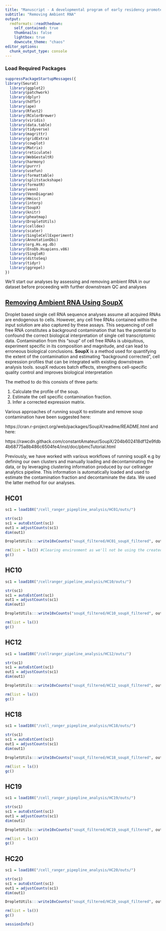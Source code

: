 ```yaml
---
title: "Manuscript - A developmental program of early residency promotes the differentiation of divergent uterine NK cell subsets in humans"
subtitle: "Removing Ambient RNA"
output:
  rmdformats::readthedown:
    self_contained: true
    thumbnails: false
    lightbox: true
    downcute_theme: "chaos"
editor_options: 
  chunk_output_type: console
---
```


### Load Required Packages
```r
suppressPackageStartupMessages({
library(Seurat)
  library(ggplot2)
  library(patchwork)
  library(dplyr)
  library(hdf5r)
  library(ape)
  library(Rfast2)
  library(RColorBrewer)
  library(viridis)
  library(data.table)
  library(tidyverse)
  library(magrittr)
  library(gridExtra)
  library(cowplot)
  library(Matrix)
  library(reticulate)
  library(WebGestaltR)
  library(harmony)
  library(purrr)
  library(usefun)
  library(formattable)
  library(splitstackshape)
  library(formatR)
  library(venn)
  library(VennDiagram)
  library(Hmisc)
  library(interp)
  library(SoupX)
  library(knitr)
  library(pheatmap)
  library(DropletUtils)
  library(celldex)
  library(scater)
  library(SingleCellExperiment)
  library(AnnotationDbi)
  library(org.Hs.eg.db)
  library(EnsDb.Hsapiens.v86)
  library(SingleR)
  library(dittoSeq)
  library(tidyr)
  library(ggrepel)
})
```

We'll start our analyses by assessing and removing ambient RNA in our dataset before proceeding with further downstream QC and analyses

## [Removing Ambient RNA Using SoupX](https://academic.oup.com/gigascience/article/9/12/giaa151/6049831)
Droplet based single cell RNA sequence analyses assume all acquired RNAs are endogenous to cells. However, any cell free RNAs contained within the input solution are also captured by these assays. This sequencing of cell free RNA constitutes a background contamination that has the potential to confound the correct biological interpretation of single cell transcriptomic data. Contamination from this “soup” of cell free RNAs is ubiquitous, experiment specific in its composition and magnitude, and can lead to erroneous biological conclusions. **SoupX** is a method used for quantifying the extent of the contamination and estimating “background corrected”, cell expression profiles that can be integrated with existing downstream analysis tools. soupX reduces batch effects, strengthens cell-specific quality control and improves biological interpretation

The method to do this consists of three parts:

1. Calculate the profile of the soup.
2. Estimate the cell specific contamination fraction.
3. Infer a corrected expression matrix.

Various approaches of running soupX to estimate and remove soup contamination have been suggested here:

https://cran.r-project.org/web/packages/SoupX/readme/README.html and here:

https://rawcdn.githack.com/constantAmateur/SoupX/204b602418df12e9fdb4b68775a8b486c6504fe4/inst/doc/pbmcTutorial.html

Previously, we have worked with various workflows of running soupX e.g by defining our own clusters and manually loading and decontaminating the data, or by leveraging clustering information produced by our cellranger analytics pipeline. This information is automatically loaded and used to estimate the contamination fraction and decontaminate the data. We used the latter method for our analyses.

## HC01
```r
sc1 = load10X("/cell_ranger_pipepline_analysis/HC01/outs/")

str(sc1) 
sc1 = autoEstCont(sc1)
out1 = adjustCounts(sc1)
dim(out1)

DropletUtils:::write10xCounts("soupX_filtered/HC01_soupX_filtered", out1)

rm(list = ls()) #Clearing environment as we'll not be using the created objects downstream
gc()
```

## HC10	
```r
sc1 = load10X("/cellranger_pipeline_analysis/HC10/outs/")

str(sc1) 
sc1 = autoEstCont(sc1)
out1 = adjustCounts(sc1)
dim(out1)

DropletUtils:::write10xCounts("soupX_filtered/HC10_soupX_filtered", out1)

rm(list = ls()) 
gc()
```

## HC12
```r
sc1 = load10X("/cellranger_pipeline_analysis/HC12/outs/")

str(sc1) 
sc1 = autoEstCont(sc1)
out1 = adjustCounts(sc1)
dim(out1)

DropletUtils:::write10xCounts("soupX_filtered/HC12_soupX_filtered", out1)

rm(list = ls()) 
gc()
```

## HC18
```r
sc1 = load10X("/cell_ranger_pipepline_analysis/HC18/outs/")

str(sc1) 
sc1 = autoEstCont(sc1)
out1 = adjustCounts(sc1)
dim(out1)

DropletUtils:::write10xCounts("soupX_filtered/HC18_soupX_filtered", out1)

rm(list = ls()) 
gc()
```

## HC19
```r
sc1 = load10X("/cell_ranger_pipepline_analysis/HC19/outs/")

str(sc1) 
sc1 = autoEstCont(sc1)
out1 = adjustCounts(sc1)
dim(out1)

DropletUtils:::write10xCounts("soupX_filtered/HC19_soupX_filtered", out1)

rm(list = ls()) 
gc()
```

## HC20
```r
sc1 = load10X("/cell_ranger_pipepline_analysis/HC20/outs/")

str(sc1) 
sc1 = autoEstCont(sc1)
out1 = adjustCounts(sc1)
dim(out1)

DropletUtils:::write10xCounts("soupX_filtered/HC20_soupX_filtered", out1)

rm(list = ls()) 
gc()
```

```r
sessionInfo()
```


